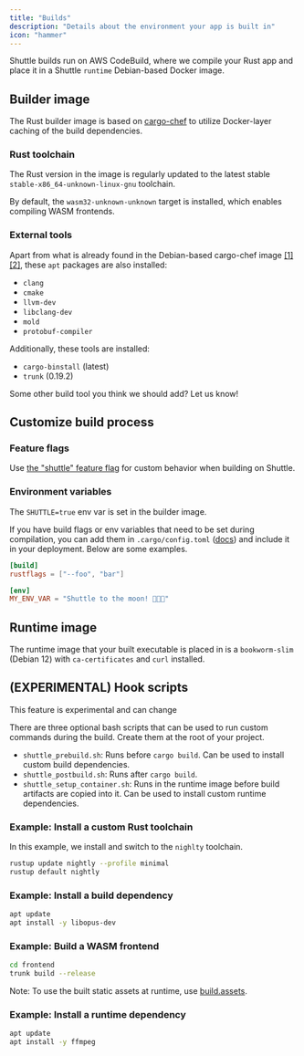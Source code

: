 ```yaml
---
title: "Builds"
description: "Details about the environment your app is built in"
icon: "hammer"
---
```


Shuttle builds run on AWS CodeBuild, where we compile your Rust app and place it in a Shuttle `runtime` Debian-based Docker image.

## Builder image

The Rust builder image is based on [cargo-chef](https://github.com/LukeMathWalker/cargo-chef) to utilize Docker-layer caching of the build dependencies.

### Rust toolchain

The Rust version in the image is regularly updated to the latest stable `stable-x86_64-unknown-linux-gnu` toolchain.

By default, the `wasm32-unknown-unknown` target is installed, which enables compiling WASM frontends.

### External tools

Apart from what is already found in the Debian-based cargo-chef image [[1]](https://github.com/debuerreotype/docker-debian-artifacts/blob/bfa3d175e4153a23ffb4cf1b573d72408333b4e2/bookworm/rootfs.manifest) [[2]](https://github.com/docker-library/buildpack-deps/blob/fdfe65ea0743aa735b4a5f27cac8e281e43508f5/debian/bookworm/Dockerfile), these `apt` packages are also installed:

- `clang`
- `cmake`
- `llvm-dev`
- `libclang-dev`
- `mold`
- `protobuf-compiler`

Additionally, these tools are installed:

- `cargo-binstall` (latest)
- `trunk` (0.19.2)

<Tip>Some other build tool you think we should add? Let us know!</Tip>

## Customize build process

### Feature flags

Use [the "shuttle" feature flag](/docs/project-configuration#cargo-feature-flags) for custom behavior when building on Shuttle.

### Environment variables

The `SHUTTLE=true` env var is set in the builder image.

If you have build flags or env variables that need to be set during compilation, you can add them in `.cargo/config.toml` ([docs](https://doc.rust-lang.org/cargo/reference/config.html)) and include it in your deployment. Below are some examples.

```toml .cargo/config.toml
[build]
rustflags = ["--foo", "bar"]

[env]
MY_ENV_VAR = "Shuttle to the moon! 🚀🚀🚀"
```

## Runtime image

The runtime image that your built executable is placed in is a `bookworm-slim` (Debian 12) with `ca-certificates` and `curl` installed.

## (EXPERIMENTAL) Hook scripts

<Warning>This feature is experimental and can change</Warning>

There are three optional bash scripts that can be used to run custom commands during the build.
Create them at the root of your project.

- `shuttle_prebuild.sh`: Runs before `cargo build`. Can be used to install custom build dependencies.
- `shuttle_postbuild.sh`: Runs after `cargo build`.
- `shuttle_setup_container.sh`: Runs in the runtime image before build artifacts are copied into it. Can be used to install custom runtime dependencies.

### Example: Install a custom Rust toolchain

In this example, we install and switch to the `nighlty` toolchain.

```sh shuttle_prebuild.sh
rustup update nightly --profile minimal
rustup default nightly
```

### Example: Install a build dependency

```sh shuttle_prebuild.sh
apt update
apt install -y libopus-dev
```

### Example: Build a WASM frontend

```sh shuttle_postbuild.sh
cd frontend
trunk build --release
```

Note: To use the built static assets at runtime, use [build.assets](/docs/files#build-assets).

### Example: Install a runtime dependency

```sh shuttle_setup_container.sh
apt update
apt install -y ffmpeg
```
